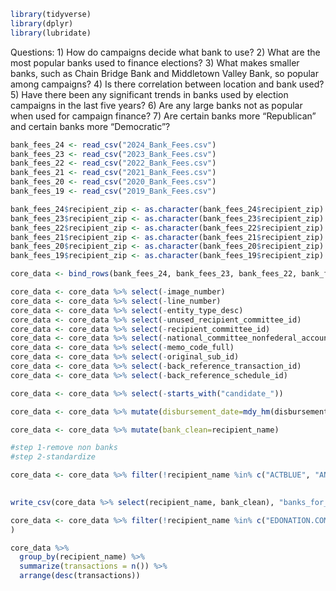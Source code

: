 ```r
library(tidyverse)
library(dplyr)
library(lubridate)
```

Questions: 1) How do campaigns decide what bank to use?
2) What are the most popular banks used to finance elections?
3) What makes smaller banks, such as Chain Bridge Bank and Middletown Valley Bank, so popular among campaigns?
4) Is there correlation between location and bank used?
5) Have there been any significant trends in banks used by election campaigns in the last five years?
6) Are any large banks not as popular when used for campaign finance?
7) Are certain banks more “Republican” and certain banks more “Democratic”?


```r
bank_fees_24 <- read_csv("2024_Bank_Fees.csv")
bank_fees_23 <- read_csv("2023_Bank_Fees.csv")
bank_fees_22 <- read_csv("2022_Bank_Fees.csv")
bank_fees_21 <- read_csv("2021_Bank_Fees.csv")
bank_fees_20 <- read_csv("2020_Bank_Fees.csv")
bank_fees_19 <- read_csv("2019_Bank_Fees.csv")

bank_fees_24$recipient_zip <- as.character(bank_fees_24$recipient_zip)
bank_fees_23$recipient_zip <- as.character(bank_fees_23$recipient_zip)
bank_fees_22$recipient_zip <- as.character(bank_fees_22$recipient_zip)
bank_fees_21$recipient_zip <- as.character(bank_fees_21$recipient_zip)
bank_fees_20$recipient_zip <- as.character(bank_fees_20$recipient_zip)
bank_fees_19$recipient_zip <- as.character(bank_fees_19$recipient_zip)


```

```r
core_data <- bind_rows(bank_fees_24, bank_fees_23, bank_fees_22, bank_fees_21, bank_fees_20, bank_fees_19)

core_data <- core_data %>% select(-image_number)
core_data <- core_data %>% select(-line_number)
core_data <- core_data %>% select(-entity_type_desc)
core_data <- core_data %>% select(-unused_recipient_committee_id)
core_data <- core_data %>% select(-recipient_committee_id)
core_data <- core_data %>% select(-national_committee_nonfederal_account)
core_data <- core_data %>% select(-memo_code_full)
core_data <- core_data %>% select(-original_sub_id)
core_data <- core_data %>% select(-back_reference_transaction_id)
core_data <- core_data %>% select(-back_reference_schedule_id)

core_data <- core_data %>% select(-starts_with("candidate_"))

core_data <- core_data %>% mutate(disbursement_date=mdy_hm(disbursement_date))

core_data <- core_data %>% mutate(bank_clean=recipient_name)

#step 1-remove non banks
#step 2-standardize

core_data <- core_data %>% filter(!recipient_name %in% c("ACTBLUE", "ANEDOT", "YU, EUGENE CHIN", "ZAHRADKA, TAWNJA", "VINCENT, ZACHARY", "VEED PRO", "US ONCOLOGY", "UNITEMIZED, EXPENSES", "UBER", "TOWNSEND FOR CONGRESS", "TARGETED VICTORY LLC", "TARGETED VICTORY", "STRIPE INC", "STRATEGIC PARTNERS & MEDIA LLC", "SOUTHERN IMPACT GROUP LLC", "SMALL UN-ITEMIZED EXPENDITURES", "SHAUN BROWN FOR VIRGINIA", "RYAN KRAUSE FOR CONGRESS", "SIFMA", "WILKINS STRATEGIES GROUP, LLC", "WESTERN ALLIANCE", "WALSH, SEAN P", "SOUTH MAIN STREET PROPERTIES II LTD", "SIGNAPAY", "RIGHT WOMEN PAC", "RAMOS, JAVIER", "PLUG & PLAY TECHNOLOGIES, INC.", "OLIVER, CHASE", "NORPAC", "NEW BLUE INTERACTIVE LLC", "NEW BLUE INTERACTIVE, LLC", "NATIONAL PROPANE GAS ASSOCIATION", "NCPSSM", "MITCHELL, CAITLIN", "MESSER CONSTRUCTION CO PAC", "MARSH AND MCLENNAN AGENCY LLC", "MARILYN FOR U S SENATE", "LEONID GRINBERG LLC", "K&L GATES LLP", "JUST REFORM PAC", "JONES, HUGH", "JANICEK FOR SENATE", "IMAGE DIRECT", "I. LANIER AVANT", "HUBBARD, LOURIN", "HONIGMAN, WILLIAM", "HOADLEY HOUSE LLC", "HENRYALAN", "GLOBAL SERVICE FEE", "GLOBAL PAYMENTS", "FRIENDS OF MICHAEL HOOD", "FOUTS, MATT", "GILSTRAP INC", "GILLERMAN, JONATHAN", "EZELL, MILTON LEVELL", "ELIAS LAW GROUP", "ELITEWORK PROPERTIES LLC", "EDUCATOR'S CU", "DONORBOX", "DIRECT MAIL PROCESSORS", "DIRECT MAIL PROCESSORS", "DEMATTEIS & RICCIARDELLO PLLC", "DC LOCKSMITH", "DANI FOR ILLINOIS", "DALSIMER, ALISON", "CONYERS, JOHN III", "CHICK-FIL-A", "CERTIFIED CONSERVATIVES PAC", "CALL HUB - GAGLERS INC.", "BRITEY LLC", "BROOKS FOR SENATE", "BRAINTREE", "BP BUSINESS CARD", "BILLHIGHWAY", "BIDPAL", "AUTHORIZENET", "AT&T", "ARK MED SOC PAC", "ARK MED SOCIETY PAC", "AMS POLITICAL ACTION COMMITTEE", "ACT BLUE AND BANK FEES", "10SIX CONSULTING", "WINRIGHT SRATEGIES, LLC", "WEBSITE HOSTING SERVICE", "VERITAS PROGRESSIVES PAC", "VANTIV ECOMMERCE", "TRUJILLO, CRYSTAL J DR.", "TRI COUNTIES", "THRIPP, RICHARD", "THREE ARBOR INSURANCE INC.", "THE GIVING BLOCK", "STEPHENS FOR CONGRESS", "SPEEDPRO IMAGING", "SALEM MEDIA GROUP", "RURAL ARIZONA ACTION", "REVV.CO DBA WINRED", "REVV FUNDRAISING PLATFORM", "RENASANT", "RAISE THE MONEY, INC.", "RAISE THE MONEY", "P & A ADMINISTRATIVE SERVICES INC", "PEX CARD", "NMI", "NGP VAN, INC.", "MOONCLERK", "LUCY LAUSER FOR CONGRESS", "JON CURTIS FOR CONGRESS", "HUDSON BAY COMPANY OF ILLINOIS", "HINDUS OF GEORGIA PAC", "GOODMAN CAMPAIGNS LLC", "GOOGLE", "VERGEBEN SERVICES COMPANY", "ACTBLUE TECHNICAL SERVICES", "ELAVON", "BLUEPAY, INC.", "SHOPIFY INC", "WINRED", "WEPAY, INC.", "OREGON RIGHT TO LIFE"
                                                        

write_csv(core_data %>% select(recipient_name, bank_clean), "banks_for_open_refine.csv")

core_data <- core_data %>% filter(!recipient_name %in% c("EDONATION.COM", "PAYPAL MERCHANT SOLUTIONS, NA", "SQUARE", "SQUARE INC", "VENMO", "PAYPAL", "AUTHORIZE NET", "ELEVON", "V24-013", "PIRYX, INC.", "DNC TRAVEL ESCROW", "ISTREAM", "ENGAGE POLITICS", "ELITE CARD PROCESSING", "WORLDPAY, INC", "TRANSAXT", "SQUARESPACE", "SQUARE FEES", "RALPH AND LOIS DREW TRUST", "SAFEGUARD", "PUBLIX", "PRO ISRAEL AMERICA PAC", "OREGON RIGHT TO LIFE - C4", "MAVERICK PAYMENTS (M - MERCHANT)", "INFINEX INVESTMENTS INC.", "FULLSTREAM", "GEMINI", "DUPACO", "DELUXE CORPORATION", "DELUXE", "DONORBUREAU", "COOPERATIVE FEDERAL", "COMCAST CABLE", "COMMITTEE TO ELECT NATE CAIN", "CIGAR-PAC", "ALLY WESTSHORE LLC", "AFFINIPAY", "TRANSFIRST HOLDINGS", "SOUTHWESTERN ILLINOIS LECET", "HSP", "HARLAND CLARKE CHECKS", "FIRSTDATA MERCHANT SERVICES", "DROPBOX", "CLOVER.COM", "COMMERCIAL CREDIT CARDS", "BANK,, WEBSITE FEES", "AMERICAN EXPRESS SKYE BLUE", "AMERICAN EXPRESS GOLD 2", "UNITED STATES POSTAL SERVICE", "STRIPE, INC", "TD BUSINESS CARD", "SIMMONS BANK CREDIT CARD #4514", "STRIKE WEALTH INVESTMENT", "PAYROLL DATA PROCESSING INC", "MASTERCARD SERVICE CENTER", "MERCHANT SERVICE FEES", "MASTERCARD", "FULLSTEAM", "COGENCY GLOBAL INC", "ELAVON INC.", "EAGLE CREDIT CARD", "DISCOVER IT CARD", "CAMPAIGN FINANCIAL SERVICES", "BENNET COLORADO VICTORY FUND", "BB&T BANK CARD", "CHASE BA VISA - SKYE", "CITYWIDE", "CITI PRESTIGE", "ARISTOTLE INTERNATIONAL, INC", "AMERICAN EXPRESS CARD SERVICES", "AMERICAN EXPRESS BLUE BUS+", "USPS", "9SEVEN CONSULTING", "ACTBLUE TECHINICAL SERVICES", "AADVANTAGE MASTERCARD", "STATION SQUARE LLC", "QUICKBOOKS MERCHANT SERVICES", "QUICKBOOKS MERCHANT SERVICES", "FRIENDS OF KIRBY BIRGANS", "INTUIT, INC.", "OPPENHEIMER & CO. INC.", "MSCPAC", "FEES, BANK", "ELITE CARD PRO", "FIRST DATA MERCHANT SERVICES, LLC", "CARDMEMBER SERVICES - CREDIT CARD", "BENESYS, INC.", "BRAND NEW SENATE", "CARD CONNECT", "CITI BUSINESS CARD", "BANK FEES", "APWU", "WIN RED TECHNICAL SERVICES LLC", "VERIDIAN", "SCHWAB-HELLER", "VANTIV ECOMMERCE FUNDS", "QR-CODE-GENERATOR.COM", "PARAGON SOLUTIONS", "PAYPAL FEES", "NON BB CARD NOT PRESENT", "HOLYK, ISAAC", "INTELLZ, INC.", "MERCHANT CARD PROCESSING", "EVERTEC, INC", "CFS COMPLIANCE", "CARD SERVICES") 
)


```


```r
core_data %>% 
  group_by(recipient_name) %>% 
  summarize(transactions = n()) %>% 
  arrange(desc(transactions))
```